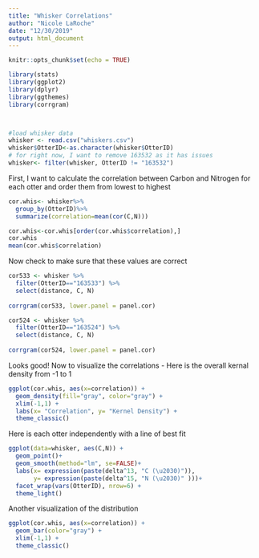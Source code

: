 ```yaml
---
title: "Whisker Correlations"
author: "Nicole LaRoche"
date: "12/30/2019"
output: html_document
---
```


```r
knitr::opts_chunk$set(echo = TRUE)
```


```r
library(stats)
library(ggplot2)
library(dplyr)
library(ggthemes)
library(corrgram)



#load whisker data
whisker <- read.csv("whiskers.csv")
whisker$OtterID<-as.character(whisker$OtterID)
# for right now, I want to remove 163532 as it has issues
whisker<- filter(whisker, OtterID != "163532")

```


First, I want to calculate the correlation between Carbon and Nitrogen for each otter and order them from lowest to highest

``` r
cor.whis<- whisker%>%
  group_by(OtterID)%>%
  summarize(correlation=mean(cor(C,N)))

cor.whis<-cor.whis[order(cor.whis$correlation),]
cor.whis
mean(cor.whis$correlation)

```

Now check to make sure that these values are correct

```r
cor533 <- whisker %>%
  filter(OtterID=="163533") %>%
  select(distance, C, N)
  
corrgram(cor533, lower.panel = panel.cor)

cor524 <- whisker %>%
  filter(OtterID=="163524") %>%
  select(distance, C, N)
  
corrgram(cor524, lower.panel = panel.cor)

```


Looks good! Now to visualize the correlations - Here is the overall kernal density from -1 to 1 

```r
ggplot(cor.whis, aes(x=correlation)) +
  geom_density(fill="gray", color="gray") +
  xlim(-1,1) +
  labs(x= "Correlation", y= "Kernel Density") +
  theme_classic()
```

 
Here is each otter independently with a line of best fit 

```r
ggplot(data=whisker, aes(C,N)) +
  geom_point()+
  geom_smooth(method="lm", se=FALSE)+
  labs(x= expression(paste(delta^13, "C (\u2030)")), 
       y= expression(paste(delta^15, "N (\u2030)" )))+
  facet_wrap(vars(OtterID), nrow=6) +
  theme_light()
```

Another visualization of the distribution

```r
ggplot(cor.whis, aes(x=correlation)) +
  geom_bar(color="gray") +
  xlim(-1,1) +
  theme_classic()
```

